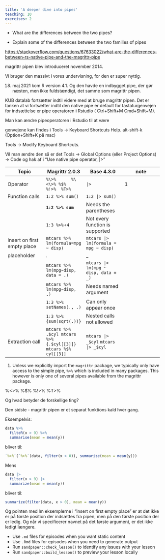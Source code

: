 ```yaml
---
title: 'A deeper dive into pipes'
teaching: 10
exercises: 2
---
```


::: questions
-   What are the differences between the two pipes?
:::

::: objectives
-   Explain some of the differences between the two families of pipes
:::

<https://stackoverflow.com/questions/67633022/what-are-the-differences-between-rs-native-pipe-and-the-magrittr-pipe>

magrittr pipen blev introduceret november 2014.

Vi bruger den massivt i vores undervisning, for den er super nyttig.

18. maj 2021 kom R version 4.1. Og den havde en indbygget pipe, der gør næsten, men ikke fuldstændigt, det samme som magrittr pipen.

KUB datalab fortsætter indtil videre med at bruge magrittr pipen. Det er tanken at vi fortsætter indtil den native pipe er default for tastaturgenvejen for indsættelse er pipe operatoren i Rstudio ( Ctrl+Shift+M Cmd+Shift+M).

Man kan ændre pipeoperatoren i Rstudio til at være

genvejene kan findes i Tools → Keyboard Shortcuts Help. alt-shift-k (Option+Shift+K på mac)

Tools → Modify Keyboard Shortcuts.

Vil man ændre den så er det Tools → Global Options (eller Project Options) → Code og hak af i "Use native pipe operator, \|\>"

| Topic | Magrittr 2.0.3 | Base 4.3.0 | note |
|----|----|----|----|
| Operator | `%\>%      %\<\>% %$%       %!>%  %T>%` | `|>`       | 1 |
| Function calls | `1:2 %>% sum()`                           |  `1:2 |> sum()`          |  |
|                |       **`1:2 %>% sum`  **               | Needs the parentheses           |  |
| |`1:3 %>% `+` 4`| Not every function is supported| |
|Insert on first empty place| `mtcars %>% lm(formula=mpg ~ disp)` |  `mtcars |> lm(formula = mpg ~ disp)` |  |
|placeholder| . | _ | |
| |`mtcars %>% lm(mpg~disp, data = .)` | `mtcars |> lm(mpg ~ disp, data = _)` | |
| |`mtcars %>% lm(mpg~disp, .)`| Needs named argument | |
| | `1:3 %>% setNames(., .)`   | Can only appear once | |
| |`1:3 %>% {sum(sqrt(.))}`| Nested calls not allowed||
|Extraction call | `mtcars %>% .$cyl mtcars %>% {.$cyl[[3]]} mtcars %$% cyl[[3]]` | `mtcars |> _$cyl` `mtcars |> _$cyl` |  |


<!-- | environment | %\>% has additional function environment "x" %!\>% assign(1) | "x" | \> assign(1) | -->

<!-- | Create function | top6 \<- . %\>% sort() %\>% tail() | not possible |  | -->

<!-- | Speed | Slow - overhead of function call | Faster because syntax transformation |  | -->

1.  Unless we explicitly import the `magrittr` package, we typically only have access to the simple pipe, `%>%` which is included in many packages. This however is only one of several pipes available from the magrittr package.

%\<\>% %\$% %!\>% %T\>%

Og hvad betyder de forskellige ting?

Den sidste - magrittr pipen er et separat funktions kald hver gang.

Eksempelvis:

```r
data %>% 
  filteR(x > 0) %>% 
  summarise(mean = mean(y))
```

bliver til:

```r
`%>%`(`%>%`(data, filter(x > 0)), summarize(mean = mean(y)))

```

Mens

```r
data |>
  filter(x > 0) |>
  summarize(mean = mean(y))
```

bliver til:

```r
summarize(filter(data, x > 0), mean = mean(y))

```

Og pointen med lm eksemplerne i "insert on first empty place" er at det ikke er på første position der indsættes fra pipen, men på den første position der er ledig. Og når vi specificerer navnet på det første argument, er det ikke ledigt længere.

::: keypoints
-   Use `.md` files for episodes when you want static content
-   Use `.Rmd` files for episodes when you need to generate output
-   Run `sandpaper::check_lesson()` to identify any issues with your lesson
-   Run `sandpaper::build_lesson()` to preview your lesson locally
:::
